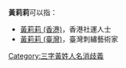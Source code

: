 
'''黃莉莉'''可以指：
* [[黃莉莉_(香港)|黃莉莉 (香港)]]，香港社運人士
* [[黃莉莉_(臺灣)|黃莉莉 (臺灣)]]，臺灣刺繡藝術家
{{disambig}}

[[Category:三字黃姓人名消歧義|Category:三字黃姓人名消歧義]]